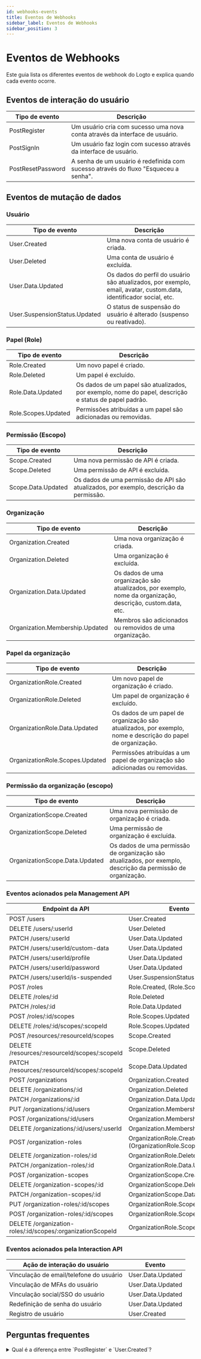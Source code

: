 ```yaml
---
id: webhooks-events
title: Eventos de Webhooks
sidebar_label: Eventos de Webhooks
sidebar_position: 3
---
```


# Eventos de Webhooks

Este guia lista os diferentes eventos de webhook do Logto e explica quando cada evento ocorre.

## Eventos de interação do usuário

| Tipo de evento    | Descrição                                                                           |
| ----------------- | ----------------------------------------------------------------------------------- |
| PostRegister      | Um usuário cria com sucesso uma nova conta através da interface de usuário.         |
| PostSignIn        | Um usuário faz login com sucesso através da interface de usuário.                   |
| PostResetPassword | A senha de um usuário é redefinida com sucesso através do fluxo "Esqueceu a senha". |

## Eventos de mutação de dados

### Usuário

| Tipo de evento                | Descrição                                                                                                          |
| ----------------------------- | ------------------------------------------------------------------------------------------------------------------ |
| User.Created                  | Uma nova conta de usuário é criada.                                                                                |
| User.Deleted                  | Uma conta de usuário é excluída.                                                                                   |
| User.Data.Updated             | Os dados do perfil do usuário são atualizados, por exemplo, email, avatar, custom.data, identificador social, etc. |
| User.SuspensionStatus.Updated | O status de suspensão do usuário é alterado (suspenso ou reativado).                                               |

### Papel (Role)

| Tipo de evento      | Descrição                                                                                             |
| ------------------- | ----------------------------------------------------------------------------------------------------- |
| Role.Created        | Um novo papel é criado.                                                                               |
| Role.Deleted        | Um papel é excluído.                                                                                  |
| Role.Data.Updated   | Os dados de um papel são atualizados, por exemplo, nome do papel, descrição e status de papel padrão. |
| Role.Scopes.Updated | Permissões atribuídas a um papel são adicionadas ou removidas.                                        |

### Permissão (Escopo)

| Tipo de evento     | Descrição                                                                              |
| ------------------ | -------------------------------------------------------------------------------------- |
| Scope.Created      | Uma nova permissão de API é criada.                                                    |
| Scope.Deleted      | Uma permissão de API é excluída.                                                       |
| Scope.Data.Updated | Os dados de uma permissão de API são atualizados, por exemplo, descrição da permissão. |

### Organização

| Tipo de evento                  | Descrição                                                                                                   |
| ------------------------------- | ----------------------------------------------------------------------------------------------------------- |
| Organization.Created            | Uma nova organização é criada.                                                                              |
| Organization.Deleted            | Uma organização é excluída.                                                                                 |
| Organization.Data.Updated       | Os dados de uma organização são atualizados, por exemplo, nome da organização, descrição, custom.data, etc. |
| Organization.Membership.Updated | Membros são adicionados ou removidos de uma organização.                                                    |

### Papel da organização

| Tipo de evento                  | Descrição                                                                                                   |
| ------------------------------- | ----------------------------------------------------------------------------------------------------------- |
| OrganizationRole.Created        | Um novo papel de organização é criado.                                                                      |
| OrganizationRole.Deleted        | Um papel de organização é excluído.                                                                         |
| OrganizationRole.Data.Updated   | Os dados de um papel de organização são atualizados, por exemplo, nome e descrição do papel de organização. |
| OrganizationRole.Scopes.Updated | Permissões atribuídas a um papel de organização são adicionadas ou removidas.                               |

### Permissão da organização (escopo)

| Tipo de evento                 | Descrição                                                                                                     |
| ------------------------------ | ------------------------------------------------------------------------------------------------------------- |
| OrganizationScope.Created      | Uma nova permissão de organização é criada.                                                                   |
| OrganizationScope.Deleted      | Uma permissão de organização é excluída.                                                                      |
| OrganizationScope.Data.Updated | Os dados de uma permissão de organização são atualizados, por exemplo, descrição da permissão de organização. |

### Eventos acionados pela Management API

| Endpoint da API                                            | Evento                                                      |
| ---------------------------------------------------------- | ----------------------------------------------------------- |
| POST /users                                                | User.Created                                                |
| DELETE /users/:userId                                      | User.Deleted                                                |
| PATCH /users/:userId                                       | User.Data.Updated                                           |
| PATCH /users/:userId/custom-data                           | User.Data.Updated                                           |
| PATCH /users/:userId/profile                               | User.Data.Updated                                           |
| PATCH /users/:userId/password                              | User.Data.Updated                                           |
| PATCH /users/:userId/is-suspended                          | User.SuspensionStatus.Updated                               |
| POST /roles                                                | Role.Created, (Role.Scopes.Update)                          |
| DELETE /roles/:id                                          | Role.Deleted                                                |
| PATCH /roles/:id                                           | Role.Data.Updated                                           |
| POST /roles/:id/scopes                                     | Role.Scopes.Updated                                         |
| DELETE /roles/:id/scopes/:scopeId                          | Role.Scopes.Updated                                         |
| POST /resources/:resourceId/scopes                         | Scope.Created                                               |
| DELETE /resources/:resourceId/scopes/:scopeId              | Scope.Deleted                                               |
| PATCH /resources/:resourceId/scopes/:scopeId               | Scope.Data.Updated                                          |
| POST /organizations                                        | Organization.Created                                        |
| DELETE /organizations/:id                                  | Organization.Deleted                                        |
| PATCH /organizations/:id                                   | Organization.Data.Updated                                   |
| PUT /organizations/:id/users                               | Organization.Membership.Updated                             |
| POST /organizations/:id/users                              | Organization.Membership.Updated                             |
| DELETE /organizations/:id/users/:userId                    | Organization.Membership.Updated                             |
| POST /organization-roles                                   | OrganizationRole.Created, (OrganizationRole.Scopes.Updated) |
| DELETE /organization-roles/:id                             | OrganizationRole.Deleted                                    |
| PATCH /organization-roles/:id                              | OrganizationRole.Data.Updated                               |
| POST /organization-scopes                                  | OrganizationScope.Created                                   |
| DELETE /organization-scopes/:id                            | OrganizationScope.Deleted                                   |
| PATCH /organization-scopes/:id                             | OrganizationScope.Data.Updated                              |
| PUT /organization-roles/:id/scopes                         | OrganizationRole.Scopes.Updated                             |
| POST /organization-roles/:id/scopes                        | OrganizationRole.Scopes.Updated                             |
| DELETE /organization-roles/:id/scopes/:organizationScopeId | OrganizationRole.Scopes.Updated                             |

### Eventos acionados pela Interaction API

| Ação de interação do usuário            | Evento            |
| --------------------------------------- | ----------------- |
| Vinculação de email/telefone do usuário | User.Data.Updated |
| Vinculação de MFAs do usuário           | User.Data.Updated |
| Vinculação social/SSO do usuário        | User.Data.Updated |
| Redefinição de senha do usuário         | User.Data.Updated |
| Registro de usuário                     | User.Created      |

## Perguntas frequentes

<details>
<summary>Qual é a diferença entre `PostRegister` e `User.Created`?</summary>

`PostRegister` é acionado quando um usuário cria com sucesso uma nova conta através do fluxo de inscrição do usuário; `User.Created` é acionado quando uma nova conta de usuário é criada através da Management API.

</details>
